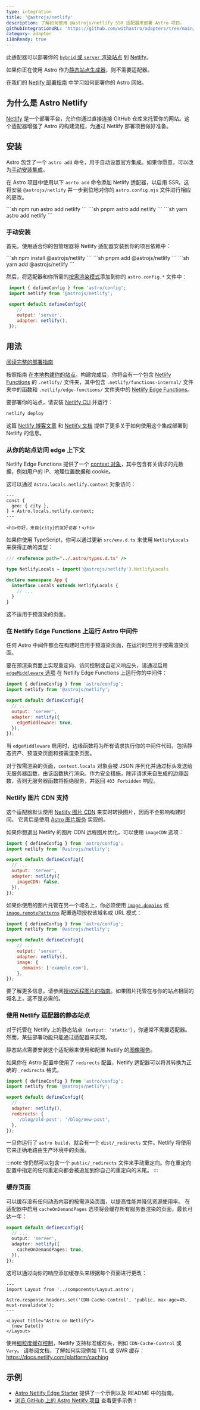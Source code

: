 ```yaml
---
type: integration
title: '@astrojs/netlify'
description: 了解如何使用 @astrojs/netlify SSR 适配器来部署 Astro 项目。
githubIntegrationURL: 'https://github.com/withastro/adapters/tree/main/packages/netlify/'
category: adapter
i18nReady: true
---
```


此适配器可以部署你的 [`hybrid` 或 `server` 渲染站点](/zh-cn/basics/rendering-modes/#按需渲染) 到 [Netlify](https://www.netlify.com/)。

如果你正在使用 Astro 作为[静态站点生成器](/zh-cn/basics/rendering-modes/#预渲染)，则不需要适配器。

在我们的 [Netlify 部署指南](/zh-cn/guides/deploy/netlify/) 中学习如何部署你的 Astro 网站。

## 为什么是 Astro Netlify

[Netlify](https://www.netlify.com/) 是一个部署平台，允许你通过直接连接 GitHub 仓库来托管你的网站。这个适配器增强了 Astro 的构建流程，为通过 Netlify 部署项目做好准备。

## 安装

Astro 包含了一个 `astro add` 命令，用于自动设置官方集成。如果你愿意，可以改为[手动安装集成](#手动安装)。

在 Astro 项目中使用以下 `asrto add` 命令添加 Netlify 适配器，以启用 SSR。这将安装 `@astrojs/netlify` 并一步到位地对你的 `astro.config.mjs` 文件进行相应的更改。

<PackageManagerTabs>
  <Fragment slot="npm">
  ```sh
  npm run astro add netlify
  ```
  </Fragment>
  <Fragment slot="pnpm">
  ```sh
  pnpm astro add netlify
  ```
  </Fragment>
  <Fragment slot="yarn">
  ```sh
  yarn astro add netlify
  ```
  </Fragment>
</PackageManagerTabs>

### 手动安装

首先，使用适合你的包管理器将 Netlify 适配器安装到你的项目依赖中：

<PackageManagerTabs>
  <Fragment slot="npm">
  ```sh
  npm install @astrojs/netlify
  ```
  </Fragment>
  <Fragment slot="pnpm">
  ```sh
  pnpm add @astrojs/netlify
  ```
  </Fragment>
  <Fragment slot="yarn">
  ```sh
  yarn add @astrojs/netlify
  ```
  </Fragment>
</PackageManagerTabs>

然后，将适配器和你所需的[按需渲染模式](/zh-cn/basics/rendering-modes/#按需渲染)添加到你的 `astro.config.*` 文件中：

   ```js title="astro.config.mjs" ins={2, 6-7}
    import { defineConfig } from 'astro/config';
    import netlify from '@astrojs/netlify';

    export default defineConfig({
       // ...
       output: 'server',
       adapter: netlify(),
    });
   ```

## 用法

[阅读完整的部署指南](/zh-cn/guides/deploy/netlify/)

按照指南 [在本地构建你的站点](/zh-cn/guides/deploy/#在本地构建站点)。构建完成后，你将会有一个包含 [Netlify Functions](https://docs.netlify.com/functions/overview/) 的 `.netlify/` 文件夹，其中包含 `.netlify/functions-internal/` 文件夹中的函数和 `.netlify/edge-functions/` 文件夹中的 [Netlify Edge Functions](https://docs.netlify.com/edge-functions/overview/)。

要部署你的站点，请安装 [Netlify CLI](https://docs.netlify.com/cli/get-started/) 并运行：

```sh
netlify deploy
```

这篇 [Netlify 博客文章](https://www.netlify.com/blog/how-to-deploy-astro/) 和 [Netlify 文档](https://docs.netlify.com/integrations/frameworks/astro/) 提供了更多关于如何使用这个集成部署到 Netlify 的信息。

### 从你的站点访问 edge 上下文

Netlify Edge Functions 提供了一个 [context 对象](https://docs.netlify.com/edge-functions/api/#netlify-specific-context-object)，其中包含有关请求的元数据，例如用户的 IP、地理位置数据和 cookie。

这可以通过 `Astro.locals.netlify.context` 对象访问：

```astro
---
const {
  geo: { city },
} = Astro.locals.netlify.context;
---

<h1>你好，来自{city}的友好访客！</h1>
```

如果你使用 TypeScript，你可以通过更新 `src/env.d.ts` 来使用 `NetlifyLocals` 来获得正确的类型：

```ts title="src/env.d.ts"
/// <reference path="../.astro/types.d.ts" />

type NetlifyLocals = import('@astrojs/netlify').NetlifyLocals

declare namespace App {
  interface Locals extends NetlifyLocals {
    // ...
  }
}
```

这不适用于预渲染的页面。

### 在 Netlify Edge Functions 上运行 Astro 中间件

任何 Astro 中间件都会在构建时应用于预渲染页面，在运行时应用于按需渲染页面。

要在预渲染页面上实现重定向、访问控制或自定义响应头，请通过启用 [`edgeMiddleware` 选项](/zh-cn/reference/adapter-reference/#edgemiddleware) 在 Netlify Edge Functions 上运行你的中间件：

```js title="astro.config.mjs" ins={8}
import { defineConfig } from 'astro/config';
import netlify from '@astrojs/netlify';

export default defineConfig({
  // ...
  output: 'server',
  adapter: netlify({
    edgeMiddleware: true,
  }),
});
```

当 `edgeMiddleware` 启用时，边缘函数将为所有请求执行你的中间件代码，包括静态资产、预渲染页面和按需渲染页面。

对于按需渲染的页面，`context.locals` 对象会被 JSON 序列化并通过标头发送给无服务器函数，由该函数执行渲染。作为安全措施，除非请求来自生成的边缘函数，否则无服务器函数将拒绝服务，并返回 `403 Forbidden` 响应。

### Netlify 图片 CDN 支持

这个适配器默认使用 [Netlify 图片 CDN](https://docs.netlify.com/image-cdn/overview/) 来实时转换图片，因而不会影响构建时间。
它背后是使用 [Astro 图片服务](/zh-cn/reference/image-service-reference/) 实现的。

如果你想退出 Netlify 的图片 CDN 远程图片优化，可以使用 `imageCDN` 选项：

```js title="astro.config.mjs" ins={8}
import { defineConfig } from 'astro/config';
import netlify from '@astrojs/netlify';

export default defineConfig({
  // ...
  output: 'server',
  adapter: netlify({
    imageCDN: false,
  }),
});
```
如果你使用的图片托管在另一个域名上，你必须使用 [`image.domains`](/zh-cn/reference/configuration-reference/#imagedomains) 或 [`image.remotePatterns`](/zh-cn/reference/configuration-reference/#imageremotepatterns) 配置选项授权该域名或 URL 模式：

```js title="astro.config.mjs" ins={8-10}
import { defineConfig } from 'astro/config';
import netlify from '@astrojs/netlify';

export default defineConfig({
    // ...
    output: 'server',
    adapter: netlify(),
    image: {
      domains: ['example.com'],
    },
});
```
要了解更多信息，请参阅[授权远程图片的指南](/zh-cn/guides/images/#授权远程图像)。如果图片托管在与你的站点相同的域名上，这不是必需的。

### 使用 Netlify 适配器的静态站点

对于托管在 Netlify 上的静态站点（`output: 'static'`），你通常不需要适配器。然而，某些部署功能只能通过适配器来实现。

静态站点需要安装这个适配器来使用和配置 Netlify 的[图像服务](#netlify-图片-cdn-支持)。

如果你在 Astro 配置中使用了 `redirects` 配置，Netlify 适配器可以将其转换为正确的 `_redirects` 格式。

```js title="astro.config.mjs"
import { defineConfig } from 'astro/config';
import netlify from '@astrojs/netlify';

export default defineConfig({
  // ...
  adapter: netlify(),
  redirects: {
    '/blog/old-post': '/blog/new-post',
  },
});
```

一旦你运行了 `astro build`，就会有一个 `dist/_redirects` 文件。Netlify 将使用它来正确地路由生产环境中的页面。

:::note
你仍然可以包含一个 `public/_redirects` 文件来手动重定向。你在重定向配置中指定的任何重定向都会被追加到你自己的重定向的末尾。
:::

### 缓存页面

可以缓存没有任何动态内容的按需渲染页面，以提高性能并降低资源使用率。
在适配器中启用 `cacheOnDemandPages` 选项将会缓存所有服务器渲染的页面，最长可达一年：

```ts title="astro.config.mjs"
export default defineConfig({
  // ...
  output: 'server',
  adapter: netlify({
    cacheOnDemandPages: true,
  }),
});
```

这可以通过向你的响应添加缓存头来根据每个页面进行更改：
```astro title="pages/index.astro"
---
import Layout from '../components/Layout.astro';

Astro.response.headers.set('CDN-Cache-Control', 'public, max-age=45, must-revalidate');
---

<Layout title="Astro on Netlify">
  {new Date()}
</Layout>
```

使用[细粒度缓存控制](https://www.netlify.com/blog/swr-and-fine-grained-cache-control/)，Netlify 支持标准缓存头，例如 `CDN-Cache-Control` 或 `Vary`。
请参阅文档，了解如何实现例如 TTL 或 SWR 缓存：https://docs.netlify.com/platform/caching

## 示例

* [Astro Netlify Edge Starter](https://github.com/sarahetter/astro-netlify-edge-starter) 提供了一个示例以及 README 中的指南。
* [浏览 GitHub 上的 Astro Netlify 项目](https://github.com/search?q=path%3A**%2Fastro.config.mjs+%40astrojs%2Fnetlify\&type=code) 查看更多示例！

[astro-integration]: /zh-cn/guides/integrations-guide/
